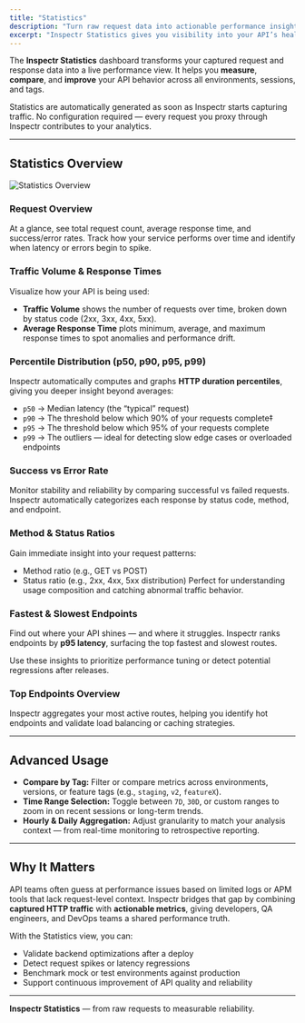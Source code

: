 ```yaml
---
title: "Statistics"
description: "Turn raw request data into actionable performance insights"
excerpt: "Inspectr Statistics gives you visibility into your API’s health — from request volume and latency distribution to success ratios and endpoint performance trends. Monitor, compare, and optimize your service behavior in real time."
---
```




The **Inspectr Statistics** dashboard transforms your captured request and response data into a live performance view.
It helps you **measure**, **compare**, and **improve** your API behavior across all environments, sessions, and tags.

Statistics are automatically generated as soon as Inspectr starts capturing traffic.
No configuration required — every request you proxy through Inspectr contributes to your analytics.

---

## Statistics Overview

<Image src={statisticsOverview} alt="Statistics Overview" />

### Request Overview
At a glance, see total request count, average response time, and success/error rates.
Track how your service performs over time and identify when latency or errors begin to spike.

### Traffic Volume & Response Times
Visualize how your API is being used:
- **Traffic Volume** shows the number of requests over time, broken down by status code (2xx, 3xx, 4xx, 5xx).
- **Average Response Time** plots minimum, average, and maximum response times to spot anomalies and performance drift.

### Percentile Distribution (p50, p90, p95, p99)
Inspectr automatically computes and graphs **HTTP duration percentiles**, giving you deeper insight beyond averages:
- `p50` → Median latency (the “typical” request)
- `p90` → The threshold below which 90% of your requests complete‡
- `p95` → The threshold below which 95% of your requests complete
- `p99` → The outliers — ideal for detecting slow edge cases or overloaded endpoints

### Success vs Error Rate
Monitor stability and reliability by comparing successful vs failed requests.
Inspectr automatically categorizes each response by status code, method, and endpoint.

### Method & Status Ratios
Gain immediate insight into your request patterns:
- Method ratio (e.g., GET vs POST)
- Status ratio (e.g., 2xx, 4xx, 5xx distribution)
Perfect for understanding usage composition and catching abnormal traffic behavior.

### Fastest & Slowest Endpoints
Find out where your API shines — and where it struggles.
Inspectr ranks endpoints by **p95 latency**, surfacing the top fastest and slowest routes.

Use these insights to prioritize performance tuning or detect potential regressions after releases.

### Top Endpoints Overview
Inspectr aggregates your most active routes, helping you identify hot endpoints and validate load balancing or caching strategies.

---

## Advanced Usage

- **Compare by Tag:** Filter or compare metrics across environments, versions, or feature tags (e.g., `staging`, `v2`, `featureX`).
- **Time Range Selection:** Toggle between `7D`, `30D`, or custom ranges to zoom in on recent sessions or long-term trends.
- **Hourly & Daily Aggregation:** Adjust granularity to match your analysis context — from real-time monitoring to retrospective reporting.

---

## Why It Matters

API teams often guess at performance issues based on limited logs or APM tools that lack request-level context.
Inspectr bridges that gap by combining **captured HTTP traffic** with **actionable metrics**, giving developers, QA engineers, and DevOps teams a shared performance truth.

With the Statistics view, you can:
- Validate backend optimizations after a deploy
- Detect request spikes or latency regressions
- Benchmark mock or test environments against production
- Support continuous improvement of API quality and reliability

[//]: # (---)

[//]: # (## Next Steps)

[//]: # ()
[//]: # (- [Explore Rules Engine →]&#40;/features/rules-engine&#41;)

[//]: # (- [View Request History →]&#40;/features/request-history&#41;)

[//]: # (- [Learn about Insights →]&#40;/features/insights&#41;)

---

**Inspectr Statistics** — from raw requests to measurable reliability.